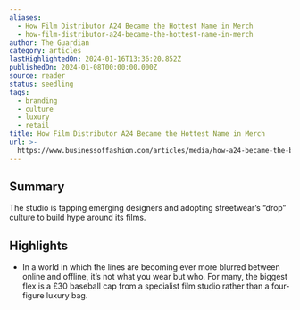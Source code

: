 ```yaml
---
aliases:
  - How Film Distributor A24 Became the Hottest Name in Merch
  - how-film-distributor-a24-became-the-hottest-name-in-merch
author: The Guardian
category: articles
lastHighlightedOn: 2024-01-16T13:36:20.852Z
publishedOn: 2024-01-08T00:00:00.000Z
source: reader
status: seedling
tags:
  - branding
  - culture
  - luxury
  - retail
title: How Film Distributor A24 Became the Hottest Name in Merch
url: >-
  https://www.businessoffashion.com/articles/media/how-a24-became-the-biggest-name-in-merch/?utm_source=pocket_saves
---
```

## Summary

The studio is tapping emerging designers and adopting streetwear’s “drop” culture to build hype around its films.

## Highlights

- In a world in which the lines are becoming ever more blurred between online and offline, it’s not what you wear but who. For many, the biggest flex is a £30 baseball cap from a specialist film studio rather than a four-figure luxury bag.
